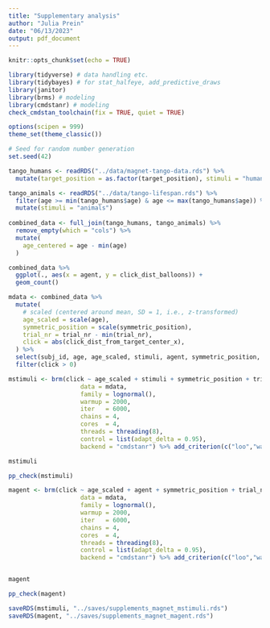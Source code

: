 ```yaml
---
title: "Supplementary analysis"
author: "Julia Prein"
date: "06/13/2023"
output: pdf_document
---
```


```r
knitr::opts_chunk$set(echo = TRUE)
```

```r
library(tidyverse) # data handling etc.
library(tidybayes) # for stat_halfeye, add_predictive_draws
library(janitor)
library(brms) # modeling
library(cmdstanr) # modeling
check_cmdstan_toolchain(fix = TRUE, quiet = TRUE)

options(scipen = 999)
theme_set(theme_classic())

# Seed for random number generation
set.seed(42)
```

```r
tango_humans <- readRDS("../data/magnet-tango-data.rds") %>% 
  mutate(target_position = as.factor(target_position), stimuli = "humans")

tango_animals <- readRDS("../data/tango-lifespan.rds") %>%
  filter(age >= min(tango_humans$age) & age <= max(tango_humans$age)) %>% 
  mutate(stimuli = "animals")
  
combined_data <- full_join(tango_humans, tango_animals) %>% 
  remove_empty(which = "cols") %>% 
  mutate(
    age_centered = age - min(age)
  )
```

```r
combined_data %>% 
  ggplot(., aes(x = agent, y = click_dist_balloons)) +
  geom_count()
```

```r
mdata <- combined_data %>% 
  mutate(
    # scaled (centered around mean, SD = 1, i.e., z-transformed)
    age_scaled = scale(age), 
    symmetric_position = scale(symmetric_position),
    trial_nr = trial_nr - min(trial_nr), 
    click = abs(click_dist_from_target_center_x), 
  ) %>% 
  select(subj_id, age, age_scaled, stimuli, agent, symmetric_position, trial_nr, click) %>% 
  filter(click > 0)

mstimuli <- brm(click ~ age_scaled + stimuli + symmetric_position + trial_nr + (1 + symmetric_position + trial_nr | subj_id),
                    data = mdata,
                    family = lognormal(),
                    warmup = 2000, 
                    iter   = 6000, 
                    chains = 4, 
                    cores  = 4, 
                    threads = threading(8), 
                    control = list(adapt_delta = 0.95), 
                    backend = "cmdstanr") %>% add_criterion(c("loo","waic"))

mstimuli

pp_check(mstimuli) 

magent <- brm(click ~ age_scaled + agent + symmetric_position + trial_nr + (1 + symmetric_position + trial_nr | subj_id),
                    data = mdata,
                    family = lognormal(),
                    warmup = 2000, 
                    iter   = 6000, 
                    chains = 4, 
                    cores  = 4, 
                    threads = threading(8), 
                    control = list(adapt_delta = 0.95), 
                    backend = "cmdstanr") %>% add_criterion(c("loo","waic"))


magent

pp_check(magent)

saveRDS(mstimuli, "../saves/supplements_magnet_mstimuli.rds")
saveRDS(magent, "../saves/supplements_magnet_magent.rds")
```
